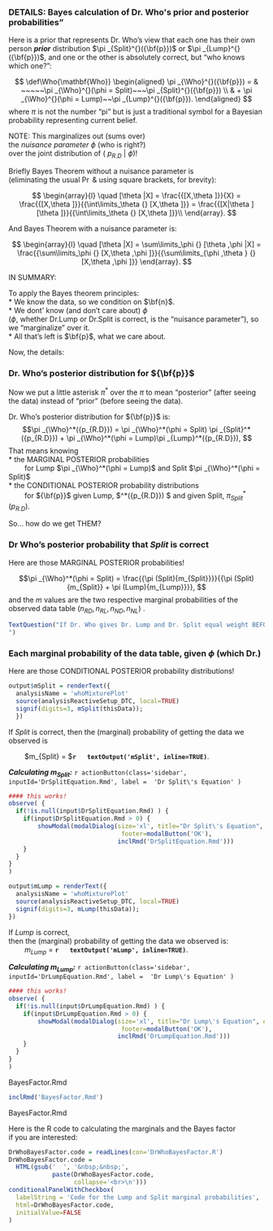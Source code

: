 


### DETAILS: Bayes calculation of Dr. Who\'s prior and posterior probabilities" <!-- #title -->

Here is a prior that represents Dr. Who's view that each one has their own person ***prior*** distribution $\pi _{Split}^{}({\bf{p}})$ or $\pi _{Lump}^{}({\bf{p}})$, and one or the other is absolutely correct, but "who knows which one?":
  
  
$$
\def\Who{\mathbf{Who}}
\begin{aligned}
\pi _{\Who}^{}({\bf{p}}) = & ~~~~~\pi _{\Who}^{}(\phi  = Split)~~~\pi _{Split}^{}({\bf{p}}) \\
& + \pi _{\Who}^{}(\phi  = Lump)~~\pi _{Lump}^{}({\bf{p}}).
\end{aligned}
$$
where $\pi$ is not the number "pi"  but is just a traditional symbol for a Bayesian probability representing current belief.  

NOTE: This marginalizes out (sums over)  
the *nuisance parameter* $\phi$  (who is right?)  
over the joint distribution of ( ${p_{R.D}}~|~\phi$)!  
  
  
  Briefly Bayes Theorem without a nuisance parameter is  
(eliminating the usual $\Pr$ & using square brackets, for brevity):
  
$$
\begin{array}{l}
    \quad [\theta |X] = \frac{{[X,\theta ]}}{X} = \frac{{[X,\theta ]}}{{\int\limits_\theta  {} [X,\theta ]}} = \frac{{[X|\theta ][\theta ]}}{{\int\limits_\theta  {} [X,\theta ]}}\\
    \end{array}.
$$

And Bayes Theorem with a nuisance parameter is:
  
$$
\begin{array}{l}
    \quad [\theta |X] = \sum\limits_\phi  {} [\theta ,\phi |X] = \frac{{\sum\limits_\phi  {} [X,\theta ,\phi ]}}{{\sum\limits_{\phi ,\theta } {} [X,\theta ,\phi ]}}
    \end{array}.
$$
 


IN SUMMARY:

To apply the Bayes theorem principles:  
* We know the data, so we condition on $\bf{n}$.   
* We dont' know (and don't care about) $\phi$  
  ($\phi$, whether Dr.Lump or Dr.Split is correct, is the "nuisance parameter"), so we "marginalize" over it.  
* All that's left is $\bf{p}$, what we care about.  

Now, the details:

### Dr. Who’s posterior distribution for ${\bf{p}}$

Now we put a little asterisk $\pi^*$ over the $\pi$ to mean "posterior" (after seeing the data) instead of "prior" (before seeing the data).  

Dr. Who’s posterior distribution for ${\bf{p}}$ is:
$$\pi _{\Who}^*({p_{R.D}}) = \pi _{\Who}^*(\phi  = Split) \pi _{Split}^*({p_{R.D}})  
 + \pi _{\Who}^*(\phi  = Lump)\pi _{Lump}^*({p_{R.D}}),
$$
That means knowing  
* the MARGINAL POSTERIOR probabilities  
$~~~~~~~$ for Lump $\pi _{\Who}^*(\phi  = Lump)$ and Split  $\pi _{\Who}^*(\phi  = Split)$  
* the CONDITIONAL POSTERIOR probability distributions  
$~~~~~~~$ for ${\bf{p}}$ given Lump, $\pi{Lump}^*({p_{R.D}}) $ and given Split, $\pi _{Split}^*({p_{R.D}}$).  

So... how do we get THEM?


###  Dr Who's posterior probability that $Split$ is correct

Here are those MARGINAL POSTERIOR probabilities!  

$$\pi _{\Who}^*(\phi  = Split) = \frac{{\pi (Split){m_{Split}}}}{{\pi (Split){m_{Split}} + \pi (Lump){m_{Lump}}}},
$$
and the $m$ values are the two respective marginal probabilities of the observed data table $({n_{RD}},{n_{RL}},{n_{ND}},{n_{NL}})$ . 

```r
TextQuestion("If Dr. Who gives Dr. Lump and Dr. Split equal weight BEFORE seeing the data, is this still true AFTER seeing the data?
")
```

### Each marginal probability of the data table, given $\phi$ (which Dr.) <!-- #title -->

Here are those CONDITIONAL POSTERIOR probability distributions!

```r
output$mSplit = renderText({
  analysisName = 'whoMixturePlot'
  source(analysisReactiveSetup_DTC, local=TRUE)
  signif(digits=3, mSplit(thisData)); 
  })
```

If *Split* is correct, then the (marginal) probability of getting the data we observed is  

$~~~~~~~$ $m_{Split} = $**`r   textOutput('mSplit', inline=TRUE)`**.


***Calculating $m_{Split}$:***  `r actionButton(class='sidebar', inputId='DrSplitEquation.Rmd', label =  'Dr Split\'s Equation' )`  <!-- #title -->
```r
#### this works!
observe( {
  if(!is.null(input$DrSplitEquation.Rmd) ) {
    if(input$DrSplitEquation.Rmd > 0) {
        showModal(modalDialog(size='xl', title="Dr Split\'s Equation", easyClose = T,
                               footer=modalButton('OK'),
                              inclRmd('DrSplitEquation.Rmd')))
    }
  }
}
)
```

```r
output$mLump = renderText({
  analysisName = 'whoMixturePlot'
  source(analysisReactiveSetup_DTC, local=TRUE)
  signif(digits=3, mLump(thisData)); 
})
```

If *Lump* is correct,  
then the (marginal) probability of getting the data we observed is:  
  $~~~~~~~$ $m_{Lump}$ = **`r   textOutput('mLump', inline=TRUE)`**.

***Calculating $m_{Lump}$:***   `r actionButton(class='sidebar', inputId='DrLumpEquation.Rmd', label =  'Dr Lump\'s Equation' )`  <!-- #title -->
```r

#### this works!
observe( {
  if(!is.null(input$DrLumpEquation.Rmd) ) {
    if(input$DrLumpEquation.Rmd > 0) {
        showModal(modalDialog(size='xl', title="Dr Lump\'s Equation", easyClose = T,
                               footer=modalButton('OK'),
                              inclRmd('DrLumpEquation.Rmd')))
    }
  }
}
)
```

BayesFactor.Rmd
```r

inclRmd('BayesFactor.Rmd')

```
BayesFactor.Rmd


Here is the R code to calculating the marginals and the Bayes factor  
if you are interested:
  
```r
DrWhoBayesFactor.code = readLines(con='DrWhoBayesFactor.R')
DrWhoBayesFactor.code = 
  HTML(gsub('  ', '&nbsp;&nbsp;',
            paste(DrWhoBayesFactor.code,
                  collapse='<br>\n')))
conditionalPanelWithCheckbox(
  labelString = 'Code for the Lump and Split marginal probabilities',
  html=DrWhoBayesFactor.code,
  initialValue=FALSE
)
```
